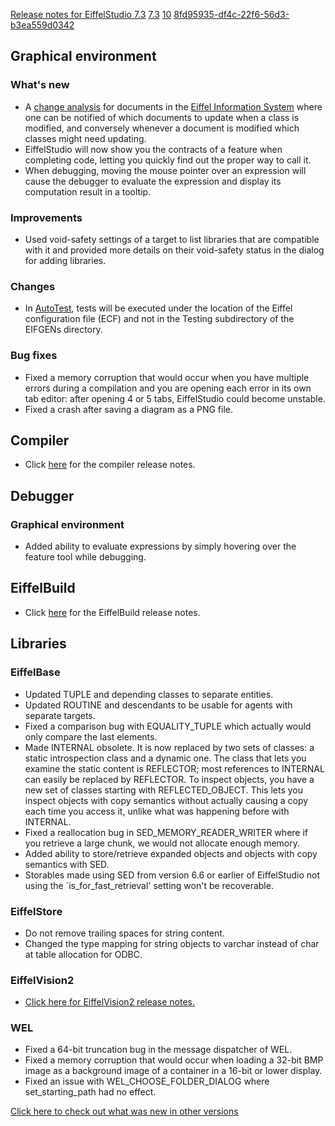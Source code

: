 [[Property:title|Release notes for EiffelStudio 7.3]]
[[Property:link_title|7.3]]
[[Property:weight|10]]
[[Property:uuid|8fd95935-df4c-22f6-56d3-b3ea559d0342]]
==Graphical environment==

===What's new===
* A [[change analysis]] for documents in the [[Eiffel Information System]] where one can be notified of which documents to update when a class is modified, and conversely whenever a document is modified which classes might need updating.
* EiffelStudio will now show you the contracts of a feature when completing code, letting you quickly find out the proper way to call it.
* When debugging, moving the mouse pointer over an expression will cause the debugger to evaluate the expression and display its computation result in a tooltip.

===Improvements===
* Used void-safety settings of a target to list libraries that are compatible with it and provided more details on their void-safety status in the dialog for adding libraries.

===Changes===
* In [[AutoTest]], tests will be executed under the location of the Eiffel configuration file (ECF) and not in the Testing subdirectory of the EIFGENs directory.

===Bug fixes===
* Fixed a memory corruption that would occur when you have multiple errors during a compilation and you are opening each error in its own tab editor: after opening 4 or 5 tabs, EiffelStudio could become unstable. 
* Fixed a crash after saving a diagram as a PNG file.

==Compiler==
* Click [[Major changes between ISE Eiffel 7.2 and ISE Eiffel 7.3|here]] for the compiler release notes.

==Debugger==
===Graphical environment===
* Added ability to evaluate expressions by simply hovering over the feature tool while debugging.

==EiffelBuild==
* Click [[EiffelBuild Version History|here]]  for the EiffelBuild release notes.

==Libraries==

===EiffelBase===
* Updated <e>TUPLE</e> and depending classes to separate entities.
* Updated <e>ROUTINE</e> and descendants to be usable for agents with separate targets.
* Fixed a comparison bug with <e>EQUALITY_TUPLE</e> which actually would only compare the last elements.
* Made <e>INTERNAL</e> obsolete. It is now replaced by two sets of classes: a static introspection class and a dynamic one. The class that lets you examine the static content is <e>REFLECTOR</e>; most references to <e>INTERNAL</e> can easily be replaced by <e>REFLECTOR</e>. To inspect objects, you have a new set of classes starting with <e>REFLECTED_OBJECT</e>. This lets you inspect objects with copy semantics without actually causing a copy each time you access it, unlike what was happening before with <e>INTERNAL</e>.
* Fixed a reallocation bug in <e>SED_MEMORY_READER_WRITER</e> where if you retrieve a large chunk, we would not allocate enough memory.
* Added ability to store/retrieve expanded objects and objects with copy semantics with SED.
* Storables made using SED from version 6.6 or earlier of EiffelStudio not using the `is_for_fast_retrieval' setting won't be recoverable.

===EiffelStore===
* Do not remove trailing spaces for string content.
* Changed the type mapping for string objects to varchar instead of char at table allocation for ODBC.

===EiffelVision2===
* [[Revisions and Bug Fixes|Click here for EiffelVision2 release notes.]]

===WEL===
* Fixed a 64-bit truncation bug in the message dispatcher of WEL.
* Fixed a memory corruption that would occur when loading a 32-bit BMP image as a background image of a container in a 16-bit or lower display.
* Fixed an issue with <e>WEL_CHOOSE_FOLDER_DIALOG</e> where <e>set_starting_path</e> had no effect.

[[EiffelStudio release notes|Click here to check out what was new in other versions]]


